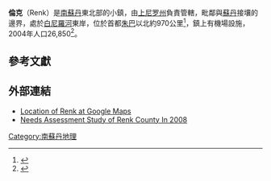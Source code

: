{{Infobox settlement
<!--See the Table at Infobox Settlement for all fields and descriptions of usage-->
<!-- Basic info  ---------------->
|name          = 倫克
|other_name             =
|native_name          =  <!--Arang -->
|nickname               = 
|settlement_type        = 
|motto                  =
<!-- images and maps  ----------->
|image_skyline          = 
|imagesize              = 
|image_caption          = 
|image_flag             = 
|flag_size              =
|image_seal             = 
|seal_size              =
|image_shield           = 
|shield_size            =
|image_map              = 
|mapsize                =
|map_caption            = 
|pushpin_map            = Southern Sudan<!-- the name of a location map as per http://en.wikipedia.org/wiki/Template:Location_map -->
|pushpin_label_position =
|pushpin_mapsize        =300
|pushpin_map_caption    =
<!-- Location ------------------>
|coordinates_display    = inline,title
|coordinates_region     = SD
|subdivision_type       = [[國家|國家]]
|subdivision_name       = {{flag|South Sudan}}
|subdivision_type1      = 州
|subdivision_name1      = [[上尼罗州|上尼罗州]]
|subdivision_type2      = 
|subdivision_name2      = 
|subdivision_type3      =
|subdivision_name3      = 
|<!-- Politics ----------------->
|government_footnotes   =
|government_type        =
|leader_title           =
|leader_name            =
|leader_title1          =  <!-- for places with, say, both a mayor and a city manager -->
|leader_name1           =
|established_title      =  <!-- Settled -->
|established_date       = 
<!-- Area    --------------------->
|area_magnitude         = 
|unit_pref                =Imperial <!--Enter: Imperial, if Imperial (metric) is desired-->
|area_footnotes           =
|area_total_km2           =  <!-- ALL fields dealing with a measurements are subject to automatic unit conversion-->
|area_land_km2            = <!--See table @ Template:Infobox Settlement for details on automatic unit conversion-->
<!-- Population   ----------------------->
|population_as_of               = 2004
|population_footnotes           =
|population_note                =
|population_total               = 26850
|population_density_km2         =
|population_density_sq_mi       =
|population_metro               =
|population_density_metro_km2   =
|population_density_metro_sq_mi =
|population_blank1_title        =Ethnicities
|population_blank1              =
|population_density_blank1_km2 =   
|population_density_blank1_sq_mi =
<!-- General information  --------------->
|timezone               =[[東非時間|東非時間]] 
|utc_offset             = +3
|timezone_DST           = 
|utc_offset_DST         = 
|latd=11.8300|latNS    =N
|longd=32.8000|longEW  =E
|elevation_footnotes    =  <!--for references: use <ref> </ref> tags-->
|elevation_m            = 
|elevation_ft           =
<!-- Area/postal codes & others -------->
|postal_code_type       =  <!-- enter ZIP code, Postcode, Post code, Postal code... -->
|postal_code            =
|area_code              =
|blank_name             =
|blank_info             =
|blank1_name            =
|blank1_info            =
|website                = 
|footnotes              = 
}} 

'''倫克'''（Renk）是[[南蘇丹|南蘇丹]]東北部的小鎮，由[[上尼罗州|上尼罗州]]負責管轄，毗鄰與[[蘇丹|蘇丹]]接壤的邊界，處於[[白尼羅河|白尼羅河]]東岸，位於首都[[朱巴|朱巴]]以北約970公里<ref>{{Cite web |url=http://distancecalculator.globefeed.com/Sudan_Distance_Result.asp?fromplace=Juba%20()%20(Airport)%20&toplace=Renk%20()%20&fromlat=4.872006&tolat=11.75&fromlng=31.601117&tolng=32.7833333333333 |title=Estimated Road Distance Between Juba And Renk With Map |accessdate=2011-09-12 |archive-date=2019-03-27 |archive-url=https://web.archive.org/web/20190327090338/https://distancecalculator.globefeed.com/Sudan_Distance_Result.asp?fromplace=Juba%20()%20(Airport)%20&toplace=Renk%20()%20&fromlat=4.872006&tolat=11.75&fromlng=31.601117&tolng=32.7833333333333 |dead-url=no }}</ref>，鎮上有機場設施，2004年人口26,850<ref>{{Cite web |url=http://www.wolframalpha.com/input/?i=Renk+sudan |title=Estimated Population In 2004 |accessdate=2011-09-12 |archive-date=2019-04-01 |archive-url=https://web.archive.org/web/20190401163655/https://www.wolframalpha.com/input/?i=Renk+sudan |dead-url=no }}</ref>。

== 參考文獻 ==
{{reflist}}

== 外部連結 ==
* [http://maps.google.com/maps?q=11.830000,+32.8000&hl=en&ll=11.831167,32.805884&spn=0.008065,0.023389&sll=11.830327,32.802172&sspn=0.008065,0.023389&t=h&z=16&iwloc=A Location of Renk at Google Maps]
* [http://www.afrikansarvi.fi/issue-1/15-issue1/artikkeli/28-livelihoods-options-and-the-environment-in-renk-county-upper-nile-state-southern-sudan Needs Assessment Study of Renk County In 2008] {{Wayback|url=http://www.afrikansarvi.fi/issue-1/15-issue1/artikkeli/28-livelihoods-options-and-the-environment-in-renk-county-upper-nile-state-southern-sudan |date=20190401163218 }}

[[Category:南蘇丹地理|Category:南蘇丹地理]]